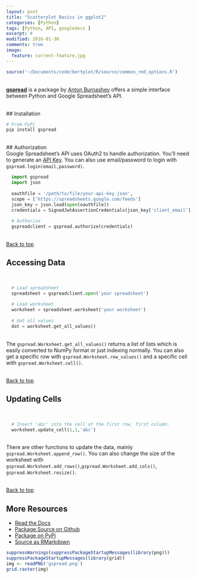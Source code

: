 ```yaml
---
layout: post
title: "Scatterplot Basics in ggplot2"
categories: [Python]
tags: [Python, API, googledocs ]
excerpt: #
modified: 2016-01-30
comments: true
image:
  feature: current-feature.jpg
---
```



```r
source('~/Documents/code/bertplot/R/source/common_rmd_options.R')
```
<br>
[**gspread**](https://github.com/burnash/gspread) is a package by [Anton Burnashev](https://github.com/burnash) offers a simple interface between Python and Google Spreadsheet's API.  

<br>
## Installation
<br>
```python
# From PyPi
pip install gspread
```
<br>
## Authorization
<br>
Google Spreadsheet's API uses OAuth2 to handle authorization.  You'll need to generate an [API Key](https://console.developers.google.com/).  You can also use email/password to login with `gspread.login(email,password)`.
<br>
```python
  import gspread
  import json
  
  oauthfile = '/path/to/file/your-api-key.json',                  
  scope = ['https://spreadsheets.google.com/feeds']
  json_key = json.load(open(oauthfile))
  credentials = SignedJwtAssertionCredentials(json_key['client_email'], json_key['private_key'], scope)
  
  # Authorize
  gspreadclient = gspread.authorize(credentials)
```
<br>
<a href="#top">Back to top</a>
<br>

## Accessing Data
<br>
```python
  # Load spreadsheet
  spreadsheet = gspreadclient.open('your spreadsheet')
  
  # Load worksheet
  worksheet = spreadsheet.worksheet('your worksheet')
  
  # Get all values
  dat = worksheet.get_all_values()
```
<br>
The `gspread.Worksheet.get_all_values()` returns a list of lists which is easily converted to NumPy format or just indexing normally.  You can also get a specific row with `gspread.Worksheet.row_values()` and a specific cell with `gspread.Worksheet.cell()`.

<br>
<a href="#top">Back to top</a>
<br>

## Updating Cells
<br>
```python
  # Insert 'abc' into the cell at the first row, first column.
  worksheet.update_cell(1,1,'abc')
```
<br>
There are other functions to update the data, mainly `gspread.Worksheet.append_row()`.  You can also change the size of the worksheet with `gspread.Worksheet.add_rows()`,`gspread.Worksheet.add_cols()`, `gspread.Worksheet.resize()`.

<br>
<a href="#top">Back to top</a>
<br>

## More Resources
- [Read the Docs](https://gspread.readthedocs.org/en/latest/)
- [Package Source on Github](https://github.com/burnash/gspread)
- [Package on PyPi](https://pypi.python.org/pypi/gspread)
- [Source as RMarkdown](https://github.com/rweyant/bertplot/)

```r
suppressWarnings(suppressPackageStartupMessages(library(png)))
suppressPackageStartupMessages(library(grid))
img <- readPNG('gspread.png')
grid.raster(img)
```
